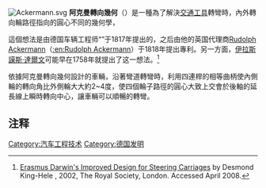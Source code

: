 {{Link style|time=2015-12-12T06:12:57+00:00}}
[[File:Ackermann.svg|thumb]]
'''阿克曼轉向幾何'''（{{lang-en|Ackermann steering geometry}}）是一種為了解決[[交通工具|交通工具]]轉彎時，內外轉向輪路徑指向的圓心不同的幾何學，

這個想法是由德国车辆工程师“{{lang|de|Lankensperger}}”于1817年提出的，之后由他的英国代理商[[Rudolph_Ackermann|Rudolph Ackermann]]（[[:en:Rudolph_Ackermann|:en:Rudolph Ackermann]]）于1818年提出專利。另一方面，[[伊拉斯謨斯·達爾文|伊拉斯謨斯·達爾文]]可能早在1758年就提出了这一想法。<ref >[http://www.jstor.org/pss/532121 Erasmus Darwin's Improved Design for Steering Carriages] {{Wayback|url=http://www.jstor.org/pss/532121 |date=20190713063210 }} by Desmond King-Hele , 2002, The Royal Society, London. Accessed April 2008.</ref>
{{Fact|同樣的想法在1870也由法國的Bollée和Jeantaud 發展了出來。|time=2010-11-27T14:33:43+00:00}}

依據阿克曼轉向幾何設計的車輛，沿著彎道轉彎時，利用四連桿的相等曲柄使內側輪的轉向角比外側輪大大約2~4度，使四個輪子路徑的圓心大致上交會於後軸的延長線上瞬時轉向中心，讓車輛可以順暢的轉彎。

==注释==
<references/>

{{零件與附件}}

[[Category:汽车工程技术|Category:汽车工程技术]]
[[Category:德国发明|Category:德国发明]]